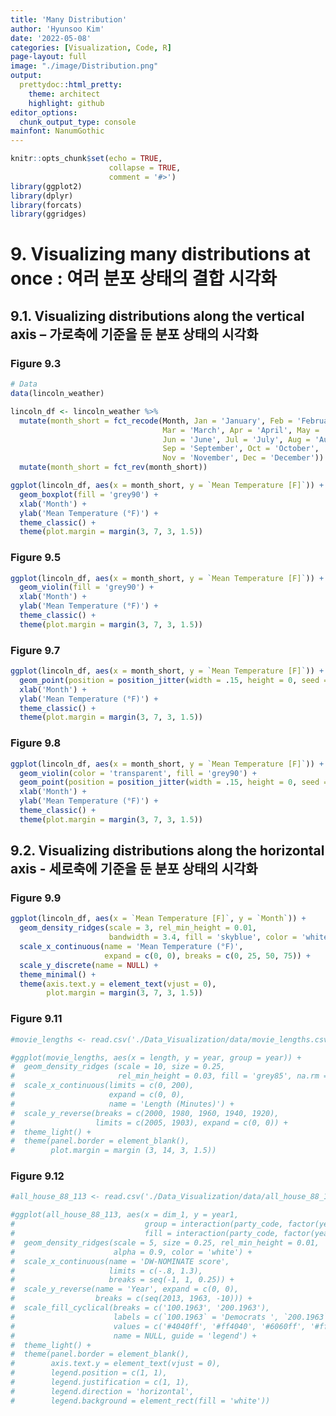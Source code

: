 ```yaml
---
title: 'Many Distribution'
author: 'Hyunsoo Kim'
date: '2022-05-08'
categories: [Visualization, Code, R]
page-layout: full
image: "./image/Distribution.png"
output:
  prettydoc::html_pretty:
    theme: architect
    highlight: github
editor_options: 
  chunk_output_type: console
mainfont: NanumGothic
---
```


```r
knitr::opts_chunk$set(echo = TRUE,
                      collapse = TRUE,
                      comment = '#>')
library(ggplot2)
library(dplyr)
library(forcats)
library(ggridges)
```

# 9. Visualizing many distributions at once : 여러 분포 상태의 결합 시각화

## 9.1. Visualizing distributions along the vertical axis -- 가로축에 기준을 둔 분포 상태의 시각화

### Figure 9.3

```r
# Data
data(lincoln_weather)

lincoln_df <- lincoln_weather %>%
  mutate(month_short = fct_recode(Month, Jan = 'January', Feb = 'February',
                                  Mar = 'March', Apr = 'April', May = 'May',
                                  Jun = 'June', Jul = 'July', Aug = 'August',
                                  Sep = 'September', Oct = 'October',
                                  Nov = 'November', Dec = 'December')) %>%
  mutate(month_short = fct_rev(month_short))

ggplot(lincoln_df, aes(x = month_short, y = `Mean Temperature [F]`)) +
  geom_boxplot(fill = 'grey90') +
  xlab('Month') +
  ylab('Mean Temperature (°F)') +
  theme_classic() +
  theme(plot.margin = margin(3, 7, 3, 1.5))
```

### Figure 9.5

```r
ggplot(lincoln_df, aes(x = month_short, y = `Mean Temperature [F]`)) +
  geom_violin(fill = 'grey90') +
  xlab('Month') +
  ylab('Mean Temperature (°F)') +
  theme_classic() +
  theme(plot.margin = margin(3, 7, 3, 1.5))
```

### Figure 9.7

```r
ggplot(lincoln_df, aes(x = month_short, y = `Mean Temperature [F]`)) +
  geom_point(position = position_jitter(width = .15, height = 0, seed = 320), size = 1) +
  xlab('Month') +
  ylab('Mean Temperature (°F)') +
  theme_classic() +
  theme(plot.margin = margin(3, 7, 3, 1.5))
```

### Figure 9.8

```r
ggplot(lincoln_df, aes(x = month_short, y = `Mean Temperature [F]`)) +
  geom_violin(color = 'transparent', fill = 'grey90') +
  geom_point(position = position_jitter(width = .15, height = 0, seed = 320), size = 1) +
  xlab('Month') +
  ylab('Mean Temperature (°F)') +
  theme_classic() +
  theme(plot.margin = margin(3, 7, 3, 1.5))
```

## 9.2. Visualizing distributions along the horizontal axis - 세로축에 기준을 둔 분포 상태의 시각화

### Figure 9.9

```r
ggplot(lincoln_df, aes(x = `Mean Temperature [F]`, y = `Month`)) +
  geom_density_ridges(scale = 3, rel_min_height = 0.01,
                      bandwidth = 3.4, fill = 'skyblue', color = 'white') + 
  scale_x_continuous(name = 'Mean Temperature (°F)',
                     expand = c(0, 0), breaks = c(0, 25, 50, 75)) +
  scale_y_discrete(name = NULL) +
  theme_minimal() +
  theme(axis.text.y = element_text(vjust = 0),
        plot.margin = margin(3, 7, 3, 1.5))
```

### Figure 9.11

```r
#movie_lengths <- read.csv('./Data_Visualization/data/movie_lengths.csv')

#ggplot(movie_lengths, aes(x = length, y = year, group = year)) +
#  geom_density_ridges (scale = 10, size = 0.25,
#                       rel_min_height = 0.03, fill = 'grey85', na.rm = TRUE) + 
#  scale_x_continuous(limits = c(0, 200),
#                     expand = c(0, 0),
#                     name = 'Length (Minutes)') +
#  scale_y_reverse(breaks = c(2000, 1980, 1960, 1940, 1920),
#                  limits = c(2005, 1903), expand = c(0, 0)) + 
#  theme_light() +
#  theme(panel.border = element_blank(),
#        plot.margin = margin (3, 14, 3, 1.5))
```

### Figure 9.12

```r
#all_house_88_113 <- read.csv('./Data_Visualization/data/all_house_88_113.csv')

#ggplot(all_house_88_113, aes(x = dim_1, y = year1,
#                             group = interaction(party_code, factor(year1)),
#                             fill = interaction(party_code, factor(year1)))) + 
#  geom_density_ridges(scale = 5, size = 0.25, rel_min_height = 0.01, 
#                      alpha = 0.9, color = 'white') +
#  scale_x_continuous(name = 'DW-NOMINATE score',
#                     limits = c(-.8, 1.3),
#                     breaks = seq(-1, 1, 0.25)) +
#  scale_y_reverse(name = 'Year', expand = c(0, 0),
#                  breaks = c(seq(2013, 1963, -10))) +
#  scale_fill_cyclical(breaks = c('100.1963', '200.1963'),
#                      labels = c(`100.1963` = 'Democrats ', `200.1963` = 'Republicans'),
#                      values = c('#4040ff', '#ff4040', '#6060ff', '#ff6060'),
#                      name = NULL, guide = 'legend') +
#  theme_light() +
#  theme(panel.border = element_blank(),
#        axis.text.y = element_text(vjust = 0),
#        legend.position = c(1, 1),
#        legend.justification = c(1, 1),
#        legend.direction = 'horizontal',
#        legend.background = element_rect(fill = 'white'))
```
